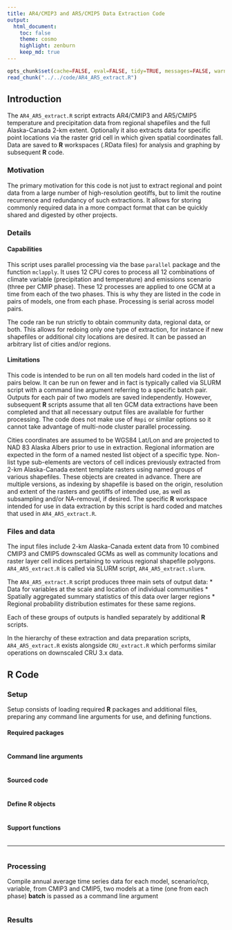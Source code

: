 ```yaml
---
title: AR4/CMIP3 and AR5/CMIP5 Data Extraction Code
output:
  html_document:
    toc: false
    theme: cosmo
    highlight: zenburn
    keep_md: true
---
```


```r
opts_chunk$set(cache=FALSE, eval=FALSE, tidy=TRUE, messages=FALSE, warnings=FALSE)
read_chunk("../../code/AR4_AR5_extract.R")
```

## Introduction

The `AR4_AR5_extract.R` script extracts AR4/CMIP3 and AR5/CMIP5 temperature and precipitation data from regional shapefiles and the full Alaska-Canada 2-km extent.
Optionally it also extracts data for specific point locations via the raster grid cell in which given spatial coordinates fall.
Data are saved to **R** workspaces (.RData files) for analysis and graphing by subsequent **R** code.

### Motivation
The primary motivation for this code is not just to extract regional and point data from a large number of high-resolution geotiffs,
but to limit the routine recurrence and redundancy of such extractions.
It allows for storing commonly required data in a more compact format that can be quickly shared and digested by other projects.

### Details

#### Capabilities
This script uses parallel processing via the base `parallel` package and the function `mclapply`.
It uses 12 CPU cores to process all 12 combinations of climate variable (precipitation and temperature) and emissions scenario (three per CMIP phase).
These 12 processes are applied to one GCM at a time from each of the two phases.
This is why they are listed in the code in pairs of models, one from each phase.
Processing is serial across model pairs.

The code ran be run strictly to obtain community data, regional data, or both. This allows for redoing only one type of extraction, for instance if new shapefiles or additional city locations are desired.
It can be passed an arbitrary list of cities and/or regions.

#### Limitations
This code is intended to be run on all ten models hard coded in the list of pairs below.
It can be run on fewer and in fact is typically called via SLURM script with a command line argument referring to a specific batch pair.
Outputs for each pair of two models are saved independently.
However, subsequent **R** scripts assume that all ten GCM data extractions have been completed and that all necessary output files are available for further processing.
The code does not make use of `Rmpi` or similar options so it cannot take advantage of multi-node cluster parallel processing.

Cities coordinates are assumed to be WGS84 Lat/Lon and are projected to NAD 83 Alaska Albers prior to use in extraction.
Regional information are expected in the form of a named nested list object of a specific type.
Non-list type sub-elements are vectors of cell indices previously extracted from 2-km Alaska-Canada extent template rasters using named groups of various shapefiles.
These objects are created in advance. There are multiple versions, as indexing by shapefile is based on the origin, resolution and extent of the rasters and geotiffs of intended use,
as well as subsampling and/or NA-removal, if desired.
The specific **R** workspace intended for use in data extraction by this script is hard coded and matches that used in `AR4_AR5_extract.R`.

### Files and data
The input files include 2-km Alaska-Canada extent data from 10 combined CMIP3 and CMIP5 downscaled GCMs
as well as community locations and raster layer cell indices pertaining to various regional shapefile polygons.
`AR4_AR5_extract.R` is called via SLURM script, `AR4_AR5_extract.slurm`.

The `AR4_AR5_extract.R` script produces three main sets of output data:
* Data for variables at the scale and location of individual communities
* Spatially aggregated summary statistics of this data over larger regions
* Regional probability distribution estimates for these same regions.

Each of these groups of outputs is handled separately by additional **R** scripts.

In the hierarchy of these extraction and data preparation scripts, `AR4_AR5_extract.R` exists alongside `CRU_extract.R` which performs similar operations on downscaled CRU 3.x data.

## **R** Code

### Setup

Setup consists of loading required **R** packages and additional files, preparing any command line arguments for use, and defining functions.

#### Required packages

```r
```

#### Command line arguments

```r
```

#### Sourced code

```r
```

#### Define **R** objects

```r
```

#### Support functions

```r
```

----

```r
```

### Processing

Compile annual average time series data for each model, scenario/rcp, variable, from CMIP3 and CMIP5, two models at a time (one from each phase)
**batch** is passed as a command line argument

```r
```

### Results

```r
```
